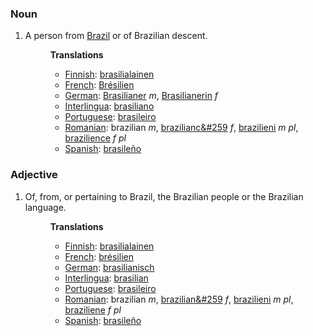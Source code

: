 ===Noun===
#A person from [[Brazil]] or of Brazilian descent.
#:'''Translations'''
#:*[[Finnish]]: [[brasilialainen]]
#:*[[French]]: [[Brésilien]]
#:*[[German]]: [[Brasilianer]] ''m'', [[Brasilianerin]] ''f''
#:*[[Interlingua]]: [[brasiliano]]
#:*[[Portuguese]]: [[brasileiro]]
#:*[[Romanian]]: brazilian ''m'', [[brazilianc&#259]] ''f'', [[brazilieni]] ''m pl'', [[brazilience]] ''f pl''
#:*[[Spanish]]: [[brasileño]]
===Adjective===
#Of, from, or pertaining to Brazil, the Brazilian people or the Brazilian language.
#:'''Translations'''
#:*[[Finnish]]: [[brasilialainen]]
#:*[[French]]: [[brésilien]]
#:*[[German]]: [[brasilianisch]]
#:*[[Interlingua]]: [[brasilian]]
#:*[[Portuguese]]: [[brasileiro]]
#:*[[Romanian]]: brazilian ''m'', [[brazilian&#259]] ''f'', [[brazilieni]] ''m pl'', [[braziliene]] ''f pl''
#:*[[Spanish]]: [[brasileño]]